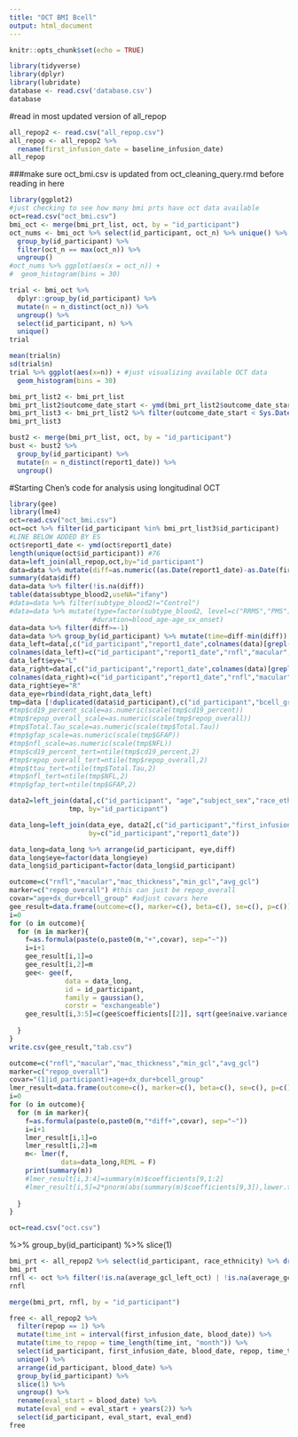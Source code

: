 ```yaml
---
title: "OCT BMI Bcell"
output: html_document
---
```


```r
knitr::opts_chunk$set(echo = TRUE)
```

```r
library(tidyverse)
library(dplyr)
library(lubridate)
database <- read.csv('database.csv')
database
```

#read in most updated version of all_repop
```r
all_repop2 <- read.csv("all_repop.csv")
all_repop <- all_repop2 %>% 
  rename(first_infusion_date = baseline_infusion_date)
all_repop
```

###make sure oct_bmi.csv is updated from oct_cleaning_query.rmd before reading in here
```r
library(ggplot2)
#just checking to see how many bmi prts have oct data available
oct=read.csv("oct_bmi.csv")
bmi_oct <- merge(bmi_prt_list, oct, by = "id_participant")
oct_nums <- bmi_oct %>% select(id_participant, oct_n) %>% unique() %>% 
  group_by(id_participant) %>% 
  filter(oct_n == max(oct_n)) %>% 
  ungroup()
#oct_nums %>% ggplot(aes(x = oct_n)) +
#  geom_histogram(bins = 30)

trial <- bmi_oct %>% 
  dplyr::group_by(id_participant) %>% 
  mutate(n = n_distinct(oct_n)) %>%
  ungroup() %>% 
  select(id_participant, n) %>% 
  unique()
trial

mean(trial$n)
sd(trial$n)
trial %>% ggplot(aes(x=n)) + #just visualizing available OCT data
  geom_histogram(bins = 30)
```

```r
bmi_prt_list2 <- bmi_prt_list
bmi_prt_list2$outcome_date_start <- ymd(bmi_prt_list2$outcome_date_start)
bmi_prt_list3 <- bmi_prt_list2 %>% filter(outcome_date_start < Sys.Date()) #filtering out participants who have outcome start dates in the future
bmi_prt_list3
```

```r
bust2 <- merge(bmi_prt_list, oct, by = "id_participant")
bust <- bust2 %>% 
  group_by(id_participant) %>% 
  mutate(n = n_distinct(report1_date)) %>% 
  ungroup()
```

#Starting Chen's code for analysis using longitudinal OCT
```r
library(gee)
library(lme4)
oct=read.csv("oct_bmi.csv")
oct=oct %>% filter(id_participant %in% bmi_prt_list3$id_participant)
#LINE BELOW ADDED BY ES
oct$report1_date <- ymd(oct$report1_date)
length(unique(oct$id_participant)) #76
data=left_join(all_repop,oct,by="id_participant")
data=data %>% mutate(diff=as.numeric((as.Date(report1_date)-as.Date(first_infusion_date))/365.25))
summary(data$diff)
data=data %>% filter(!is.na(diff))
table(data$subtype_blood2,useNA="ifany")
#data=data %>% filter(subtype_blood2!="Control")
#data=data %>% mutate(type=factor(subtype_blood2, level=c("RRMS","PMS")),
                     #duration=blood_age-age_sx_onset)
data=data %>% filter(diff>=-1) 
data=data %>% group_by(id_participant) %>% mutate(time=diff-min(diff))
data_left=data[,c("id_participant","report1_date",colnames(data)[grepl("left",colnames(data))])]
colnames(data_left)=c("id_participant","report1_date","rnfl","macular","mac_thickness","min_gcl","avg_gcl","max_gcl")
data_left$eye="L"
data_right=data[,c("id_participant","report1_date",colnames(data)[grepl("right",colnames(data))])]
colnames(data_right)=c("id_participant","report1_date","rnfl","macular","mac_thickness","min_gcl","avg_gcl","max_gcl")
data_right$eye="R"
data_eye=rbind(data_right,data_left)
tmp=data [!duplicated(data$id_participant),c("id_participant","bcell_group","repop_overall","cd19_percent")]
#tmp$cd19_percent_scale=as.numeric(scale(tmp$cd19_percent))
#tmp$repop_overall_scale=as.numeric(scale(tmp$repop_overall))
#tmp$Total.Tau_scale=as.numeric(scale(tmp$Total.Tau))
#tmp$gfap_scale=as.numeric(scale(tmp$GFAP))
#tmp$nfl_scale=as.numeric(scale(tmp$NFL))
#tmp$cd19_percent_tert=ntile(tmp$cd19_percent,2)
#tmp$repop_overall_tert=ntile(tmp$repop_overall,2)
#tmp$ttau_tert=ntile(tmp$Total.Tau,2)
#tmp$nfl_tert=ntile(tmp$NFL,2)
#tmp$gfap_tert=ntile(tmp$GFAP,2)

data2=left_join(data[,c("id_participant", "age","subject_sex","race_eth","dx_dur","first_infusion_date","report1_date", "diff")],
               tmp, by="id_participant")

data_long=left_join(data_eye, data2[,c("id_participant","first_infusion_date","report1_date","age","diff", "subject_sex","bcell_group","race_eth","dx_dur", "repop_overall")],
                    by=c("id_participant","report1_date"))

data_long=data_long %>% arrange(id_participant, eye,diff)
data_long$eye=factor(data_long$eye)
data_long$id_participant=factor(data_long$id_participant)

outcome=c("rnfl","macular","mac_thickness","min_gcl","avg_gcl")
marker=c("repop_overall") #this can just be repop_overall
covar="age+dx_dur+bcell_group" #adjust covars here
gee_result=data.frame(outcome=c(), marker=c(), beta=c(), se=c(), p=c())
i=0
for (o in outcome){
  for (m in marker){
    f=as.formula(paste(o,paste0(m,"+",covar), sep="~"))
    i=i+1
    gee_result[i,1]=o
    gee_result[i,2]=m
    gee<- gee(f,
              data = data_long,
              id = id_participant,
              family = gaussian(),
              corstr = "exchangeable")
    gee_result[i,3:5]=c(gee$coefficients[[2]], sqrt(gee$naive.variance[2,2]),2*pnorm(abs(gee$coefficients[[2]]/sqrt(gee$naive.variance[2,2])),lower.tail = F))
    
  }
}
write.csv(gee_result,"tab.csv")
```

```r

outcome=c("rnfl","macular","mac_thickness","min_gcl","avg_gcl")
marker=c("repop_overall")
covar="(1|id_participant)+age+dx_dur+bcell_group"
lmer_result=data.frame(outcome=c(), marker=c(), beta=c(), se=c(), p=c())
i=0
for (o in outcome){
  for (m in marker){
    f=as.formula(paste(o,paste0(m,"*diff+",covar), sep="~"))
    i=i+1
    lmer_result[i,1]=o
    lmer_result[i,2]=m
    m<- lmer(f,
             data=data_long,REML = F)
    print(summary(m))
    #lmer_result[i,3:4]=summary(m)$coefficients[9,1:2]
    #lmer_result[i,5]=2*pnorm(abs(summary(m)$coefficients[9,3]),lower.tail = F)
    
  }
}

```

```r
oct=read.csv("oct.csv")
```
%>% group_by(id_participant) %>% slice(1)
```r
bmi_prt <- all_repop2 %>% select(id_participant, race_ethnicity) %>% drop_na() %>% unique()
bmi_prt
rnfl <- oct %>% filter(!is.na(average_gcl_left_oct) | !is.na(average_gcl_right_oct)) %>% select(id_participant) %>% unique()
rnfl

merge(bmi_prt, rnfl, by = "id_participant")

```

```r
free <- all_repop2 %>%
  filter(repop == 1) %>% 
  mutate(time_int = interval(first_infusion_date, blood_date)) %>% 
  mutate(time_to_repop = time_length(time_int, "month")) %>% 
  select(id_participant, first_infusion_date, blood_date, repop, time_to_repop) %>% 
  unique() %>% 
  arrange(id_participant, blood_date) %>% 
  group_by(id_participant) %>% 
  slice(1) %>% 
  ungroup() %>% 
  rename(eval_start = blood_date) %>% 
  mutate(eval_end = eval_start + years(2)) %>% 
  select(id_participant, eval_start, eval_end)
free
```













